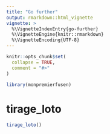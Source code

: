 ```yaml
---
title: "Go further"
output: rmarkdown::html_vignette
vignette: >
  %\VignetteIndexEntry{go-further}
  %\VignetteEngine{knitr::rmarkdown}
  %\VignetteEncoding{UTF-8}
---
```


```r
knitr::opts_chunk$set(
  collapse = TRUE,
  comment = "#>"
)
```

```r
library(monpremierfusen)
```

<!-- WARNING - This vignette is generated by {fusen} from dev/flat_tirage_loto.Rmd: do not edit by hand -->

# tirage_loto

```r
tirage_loto()
```

